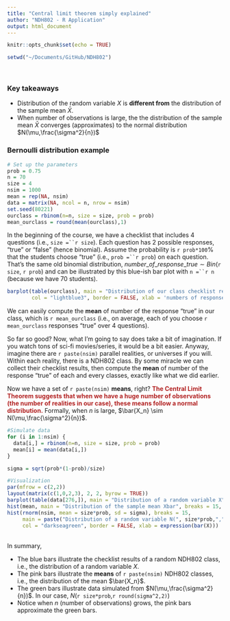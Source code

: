 ```yaml
---
title: "Central limit theorem simply explained"
author: "NDH802 - R Application"
output: html_document
---
```


```r
knitr::opts_chunk$set(echo = TRUE)
```

```r
setwd("~/Documents/GitHub/NDH802")
```

<br/>

### Key takeaways

* Distribution of the random variable $X$ is **different from** the distribution of the sample mean $\bar{X}$. 
* When number of observations is large, the the distribution of the sample mean $\bar{X}$ converges (approximates) to the normal distribution $N(\mu,\frac{\sigma^2}{n})$

### Bernoulli distribution example

```r
# Set up the parameters
prob = 0.75
n = 70
size = 4
nsim = 1000
mean = rep(NA, nsim)
data = matrix(NA, ncol = n, nrow = nsim)
set.seed(80221)
ourclass = rbinom(n=n, size = size, prob = prob)
mean_ourclass = round(mean(ourclass),1)
```

In the beginning of the course, we have a checklist that includes 4 questions (i.e., `size =``r size`). Each question has 2 possible responses, "true" or "false" (hence binomial). Assume the probability is `r prob*100`% that the students choose "true" (i.e., `prob =``r prob`) on each question. That's the same old binomial distribution, $number\_of\_response\_true \sim Bin$(`r size`, `r prob`) and can be illustrated by this blue-ish bar plot with `n =``r n` (because we have 70 students).

```r
barplot(table(ourclass), main = "Distribution of our class checklist result", cex.main = 0.95,
        col = "lightblue3", border = FALSE, xlab = 'numbers of response "true"', ylab = "frequency")
```

We can easily compute the **mean** of number of the response "true" in our class, which is `r mean_ourclass` (i.e., on average, each of you choose `r mean_ourclass` responses "true" over 4 questions).

So far so good? Now, what I'm going to say does take a bit of imagination. If you watch tons of sci-fi movies/series, it would be a bit easier. Anyway, imagine there are `r paste(nsim)` parallel realities, or universes if you will. Within each reality, there is a NDH802 class. By some miracle we can collect their checklist results, then compute the **mean** of number of the response "true" of each and every classes, exactly like what we did earlier.


Now we have a set of `r paste(nsim)` **means**, right?
<span style="color:FireBrick">__The Central Limit Theorem suggests that when we have a huge number of observations (the number of realities in our case), these **means** follow a normal distribution.__</span> Formally, when $n$ is large, $\bar{X_n} \sim N(\mu,\frac{\sigma^2}{n})$.

```r
#Simulate data
for (i in 1:nsim) {
  data[i,] = rbinom(n=n, size = size, prob = prob)
  mean[i] = mean(data[i,])
}

sigma = sqrt(prob*(1-prob)/size)

#Visualization
par(mfrow = c(2,2))
layout(matrix(c(1,0,2,3), 2, 2, byrow = TRUE))
barplot(table(data[276,]), main = "Distribution of a random variable X", col = "lightblue3", xlab = "X", border = FALSE)
hist(mean, main = "Distribution of the sample mean Xbar", breaks = 15, xlab = expression(bar(X)), col = "pink3", border = FALSE)
hist(rnorm(nsim, mean = size*prob, sd = sigma), breaks = 15,
     main = paste("Distribution of a random variable N(", size*prob,",",round(sigma^2,2),")",sep = ""),
     col = "darkseagreen", border = FALSE, xlab = expression(bar(X)))
```
<br/>
In summary,

* The blue bars illustrate the checklist results of a random NDH802 class, i.e., the distribution of a random variable $X$.
* The pink bars illustrate the **means** of `r paste(nsim)` NDH802 classes, i.e., the distribution of the mean $\bar{X_n}$.
* The green bars illustrate data simulated from $N(\mu,\frac{\sigma^2}{n})$. In our case, $N$(`r size*prob`,`r round(sigma^2,2)`)
* Notice when $n$ (number of observations) grows, the pink bars approximate the green bars.